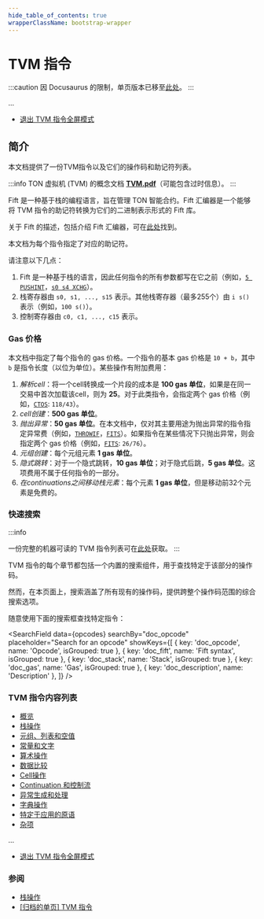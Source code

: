 ```yaml
---
hide_table_of_contents: true
wrapperClassName: bootstrap-wrapper
---
```



# TVM 指令

:::caution
因 Docusaurus 的限制，单页版本已移至[此处](/learn/archive/tvm-instructions)。
:::

...
* [退出 TVM 指令全屏模式](/learn/tvm-instructions/tvm-overview)

## 简介
本文档提供了一份TVM指令以及它们的操作码和助记符列表。

:::info
TON 虚拟机 (TVM) 的概念文档 [**TVM.pdf**](https://ton.org/tvm.pdf)（可能包含过时信息）。
:::

Fift 是一种基于栈的编程语言，旨在管理 TON 智能合约。Fift 汇编器是一个能够将 TVM 指令的助记符转换为它们的二进制表示形式的 Fift 库。

关于 Fift 的描述，包括介绍 Fift 汇编器，可在[此处](https://github.com/Piterden/TON-docs/blob/master/Fift.%20A%20Brief%20Introduction.md)找到。

本文档为每个指令指定了对应的助记符。

请注意以下几点：

1. Fift 是一种基于栈的语言，因此任何指令的所有参数都写在它之前（例如，[`5 PUSHINT`](#instr-pushint-4)，[`s0 s4 XCHG`](#instr-xchg-ij)）。
2. 栈寄存器由 `s0, s1, ..., s15` 表示。其他栈寄存器（最多255个）由 `i s()` 表示（例如，`100 s()`）。
3. 控制寄存器由 `c0, c1, ..., c15` 表示。

### Gas 价格

本文档中指定了每个指令的 gas 价格。一个指令的基本 gas 价格是 `10 + b`，其中 `b` 是指令长度（以位为单位）。某些操作有附加费用：
1. _解析cell_：将一个cell转换成一个片段的成本是 **100 gas 单位**，如果是在同一交易中首次加载该cell，则为 **25**。对于此类指令，会指定两个 gas 价格（例如，[`CTOS`](#instr-ctos): `118/43`）。
2. _cell创建_：**500 gas 单位**。
3. _抛出异常_：**50 gas 单位**。在本文档中，仅对其主要用途为抛出异常的指令指定异常费（例如，[`THROWIF`](#instr-throwif-short)，[`FITS`](#instr-fits)）。如果指令在某些情况下只抛出异常，则会指定两个 gas 价格（例如，[`FITS`](#instr-fits): `26/76`）。
4. _元组创建_：每个元组元素 **1 gas 单位**。
5. _隐式跳转_：对于一个隐式跳转，**10 gas 单位**；对于隐式后跳，**5 gas 单位**。这项费用不属于任何指令的一部分。
6. _在continuations之间移动栈元素_：每个元素 **1 gas 单位**，但是移动前32个元素是免费的。

### 快速搜索

:::info

一份完整的机器可读的 TVM 指令列表可在[此处](https://github.com/ton-community/ton-docs/blob/main/docs/learn/tvm-instructions/instructions.csv)获取。
:::

TVM 指令的每个章节都包括一个内置的搜索组件，用于查找特定于该部分的操作码。

然而，在本页面上，搜索涵盖了所有现有的操作码，提供跨整个操作码范围的综合搜索选项。

随意使用下面的搜索框查找特定指令：

<SearchField
  data={opcodes}
  searchBy="doc_opcode"
  placeholder="Search for an opcode"
  showKeys={[
    { key: 'doc_opcode', name: 'Opcode', isGrouped: true },
    { key: 'doc_fift', name: 'Fift syntax', isGrouped: true },
    { key: 'doc_stack', name: 'Stack', isGrouped: true },
    { key: 'doc_gas', name: 'Gas', isGrouped: true },
    { key: 'doc_description', name: 'Description' },
  ]}
/>

### TVM 指令内容列表

* [概览](/learn/tvm-instructions/instructions)
* [栈操作](/learn/tvm-instructions/instructions/stack-manipulation)
* [元组、列表和空值](/learn/tvm-instructions/instructions/tuple-list-null)
* [常量和文字](/learn/tvm-instructions/instructions/constant)
* [算术操作](/learn/tvm-instructions/instructions/arithmetic)
* [数据比较](/learn/tvm-instructions/instructions/data-comparison)
* [Cell操作](/learn/tvm-instructions/instructions/cell-manipulation)
* [Continuation 和控制流](/learn/tvm-instructions/instructions/control-flow)
* [异常生成和处理](/learn/tvm-instructions/instructions/exception-gen-and-handling)
* [字典操作](/learn/tvm-instructions/instructions/dictionary-manipulation)
* [特定于应用的原语](/learn/tvm-instructions/instructions/app-specific)
* [杂项](/learn/tvm-instructions/instructions/miscellaneous)

...

* [退出 TVM 指令全屏模式](/learn/tvm-instructions/tvm-overview)

### 参阅

* [栈操作](/learn/tvm-instructions/instructions/stack-manipulation)
* [[归档的单页] TVM 指令](/learn/archive/tvm-instructions)